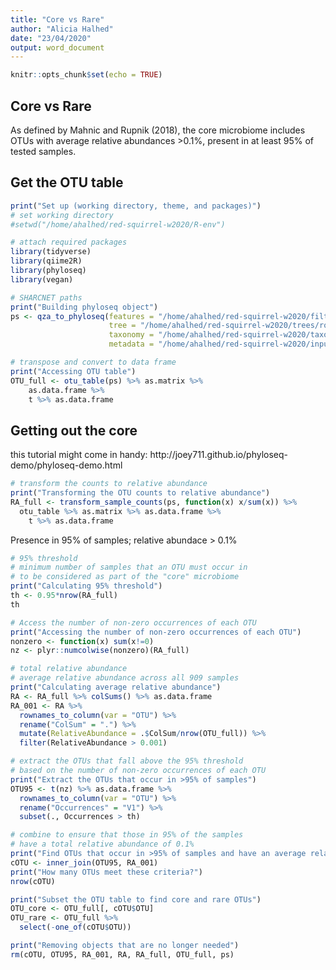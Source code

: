 ```yaml
---
title: "Core vs Rare"
author: "Alicia Halhed"
date: "23/04/2020"
output: word_document
---
```


```r
knitr::opts_chunk$set(echo = TRUE)
```

## Core vs Rare
As defined by Mahnic and Rupnik (2018), the core microbiome includes OTUs with average relative abundances >0.1%, present in at least 95% of tested samples.

## Get the OTU table

```r
print("Set up (working directory, theme, and packages)")
# set working directory
#setwd("/home/ahalhed/red-squirrel-w2020/R-env")

# attach required packages
library(tidyverse)
library(qiime2R)
library(phyloseq)
library(vegan)
```

```r
# SHARCNET paths
print("Building phyloseq object")
ps <- qza_to_phyloseq(features = "/home/ahalhed/red-squirrel-w2020/filtered-table.qza",
                      tree = "/home/ahalhed/red-squirrel-w2020/trees/rooted_tree.qza",
                      taxonomy = "/home/ahalhed/red-squirrel-w2020/taxonomy/GG-taxonomy.qza",
                      metadata = "/home/ahalhed/red-squirrel-w2020/input/RS_meta.tsv")
```

```r
# transpose and convert to data frame
print("Accessing OTU table")
OTU_full <- otu_table(ps) %>% as.matrix %>% 
    as.data.frame %>% 
    t %>% as.data.frame 
```


## Getting out the core
this tutorial might come in handy: http://joey711.github.io/phyloseq-demo/phyloseq-demo.html

```r
# transform the counts to relative abundance
print("Transforming the OTU counts to relative abundance")
RA_full <- transform_sample_counts(ps, function(x) x/sum(x)) %>% 
  otu_table %>% as.matrix %>% as.data.frame %>% 
    t %>% as.data.frame
```

Presence in 95% of samples; relative abundace > 0.1%
```r
# 95% threshold
# minimum number of samples that an OTU must occur in 
# to be considered as part of the "core" microbiome
print("Calculating 95% threshold")
th <- 0.95*nrow(RA_full)
th
```

```r
# Access the number of non-zero occurrences of each OTU
print("Accessing the number of non-zero occurrences of each OTU")
nonzero <- function(x) sum(x!=0)
nz <- plyr::numcolwise(nonzero)(RA_full)
```

```r
# total relative abundance
# average relative abundance across all 909 samples
print("Calculating average relative abundance")
RA <- RA_full %>% colSums() %>% as.data.frame
RA_001 <- RA %>%
  rownames_to_column(var = "OTU") %>% 
  rename("ColSum" = ".") %>% 
  mutate(RelativeAbundance = .$ColSum/nrow(OTU_full)) %>%
  filter(RelativeAbundance > 0.001)
```

```r
# extract the OTUs that fall above the 95% threshold
# based on the number of non-zero occurrences of each OTU
print("Extract the OTUs that occur in >95% of samples")
OTU95 <- t(nz) %>% as.data.frame %>% 
  rownames_to_column(var = "OTU") %>% 
  rename("Occurrences" = "V1") %>%
  subset(., Occurrences > th)
```

```r
# combine to ensure that those in 95% of the samples
# have a total relative abundance of 0.1%
print("Find OTUs that occur in >95% of samples and have an average relative abundance >0.1%")
cOTU <- inner_join(OTU95, RA_001)
print("How many OTUs meet these criteria?")
nrow(cOTU)
```


```r
print("Subset the OTU table to find core and rare OTUs")
OTU_core <- OTU_full[, cOTU$OTU]
OTU_rare <- OTU_full %>% 
  select(-one_of(cOTU$OTU))
```

```r
print("Removing objects that are no longer needed")
rm(cOTU, OTU95, RA_001, RA, RA_full, OTU_full, ps)
```

